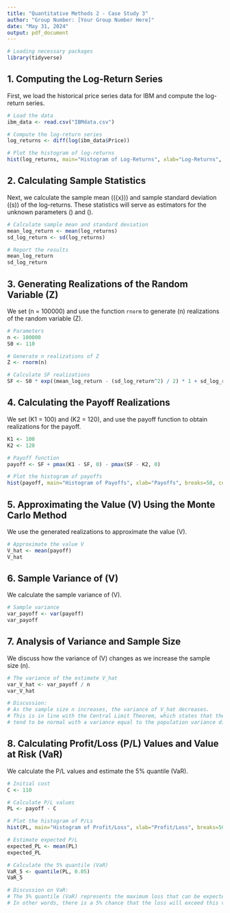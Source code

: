 ```yaml
---
title: "Quantitative Methods 2 - Case Study 3"
author: "Group Number: [Your Group Number Here]"
date: "May 31, 2024"
output: pdf_document
---
```


```r
# Loading necessary packages
library(tidyverse)
```

## 1. Computing the Log-Return Series

First, we load the historical price series data for IBM and compute the log-return series.

```r
# Load the data
ibm_data <- read.csv("IBMdata.csv")

# Compute the log-return series
log_returns <- diff(log(ibm_data$Price))

# Plot the histogram of log-returns
hist(log_returns, main="Histogram of Log-Returns", xlab="Log-Returns", breaks=50, col="blue")
```

## 2. Calculating Sample Statistics

Next, we calculate the sample mean (\(\bar{x}\)) and sample standard deviation (\(s\)) of the log-returns. These statistics will serve as estimators for the unknown parameters \(\mu\) and \(\sigma\).

```r
# Calculate sample mean and standard deviation
mean_log_return <- mean(log_returns)
sd_log_return <- sd(log_returns)

# Report the results
mean_log_return
sd_log_return
```

## 3. Generating Realizations of the Random Variable \(Z\)

We set \(n = 100000\) and use the function `rnorm` to generate \(n\) realizations of the random variable \(Z\).

```r
# Parameters
n <- 100000
S0 <- 110

# Generate n realizations of Z
Z <- rnorm(n)

# Calculate SF realizations
SF <- S0 * exp((mean_log_return - (sd_log_return^2) / 2) * 1 + sd_log_return * sqrt(1) * Z)
```

## 4. Calculating the Payoff Realizations

We set \(K1 = 100\) and \(K2 = 120\), and use the payoff function to obtain realizations for the payoff.

```r
K1 <- 100
K2 <- 120

# Payoff function
payoff <- SF + pmax(K1 - SF, 0) - pmax(SF - K2, 0)

# Plot the histogram of payoffs
hist(payoff, main="Histogram of Payoffs", xlab="Payoffs", breaks=50, col="green")
```

## 5. Approximating the Value \(V\) Using the Monte Carlo Method

We use the generated realizations to approximate the value \(V\).

```r
# Approximate the value V
V_hat <- mean(payoff)
V_hat
```

## 6. Sample Variance of \(V\)

We calculate the sample variance of \(V\).

```r
# Sample variance
var_payoff <- var(payoff)
var_payoff
```

## 7. Analysis of Variance and Sample Size

We discuss how the variance of \(V\) changes as we increase the sample size \(n\).

```r
# The variance of the estimate V_hat
var_V_hat <- var_payoff / n
var_V_hat

# Discussion:
# As the sample size n increases, the variance of V_hat decreases.
# This is in line with the Central Limit Theorem, which states that the distribution of the sample mean will
# tend to be normal with a variance equal to the population variance divided by the sample size.
```

## 8. Calculating Profit/Loss (P/L) Values and Value at Risk (VaR)

We calculate the P/L values and estimate the 5% quantile (VaR).

```r
# Initial cost
C <- 110

# Calculate P/L values
PL <- payoff - C

# Plot the histogram of P/Ls
hist(PL, main="Histogram of Profit/Loss", xlab="Profit/Loss", breaks=50, col="red")

# Estimate expected P/L
expected_PL <- mean(PL)
expected_PL

# Calculate the 5% quantile (VaR)
VaR_5 <- quantile(PL, 0.05)
VaR_5

# Discussion on VaR:
# The 5% quantile (VaR) represents the maximum loss that can be expected with 95% confidence.
# In other words, there is a 5% chance that the loss will exceed this value.
```

